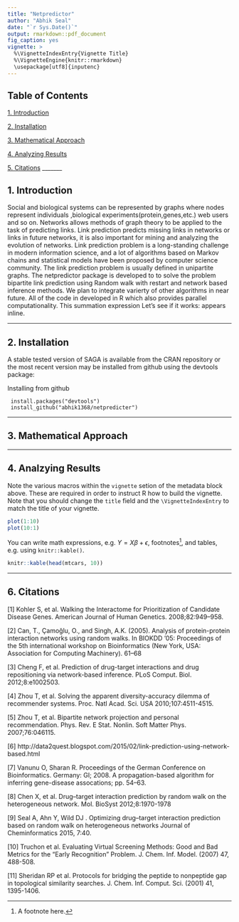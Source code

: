 ```yaml
---
title: "Netpredictor"
author: "Abhik Seal"
date: "`r Sys.Date()`"
output: rmarkdown::pdf_document
fig_caption: yes
vignette: >
  %\VignetteIndexEntry{Vignette Title}
  %\VignetteEngine{knitr::rmarkdown}
  \usepackage[utf8]{inputenc}
---
```

## Table of Contents

[1. Introduction](#introduction)

[2. Installation](#installation)

[3. Mathematical Approach](#mathematical-approach)

[4. Analyzing Results](#analzying-results)

[5. Citations](#citations)
_______

## 1. Introduction
Social and biological systems can be represented by graphs where nodes represent individuals ,biological experiments(protein,genes,etc.) web users and so on. Networks allows methods of graph theory to be applied to the task of predicting links. Link prediction predicts missing links in networks or links in future networks, it is also important for mining and analyzing the evolution of networks. Link prediction problem is a long-standing challenge in modern information science, and a lot of algorithms based on Markov chains and statistical models have been proposed by computer science community. The link prediction problem is usually defined in unipartite graphs. The netpredictor package is developed to to solve the problem bipartite link prediction using Random walk with restart and network based inference methods. We plan to integrate varierty of other algorithms in near future. All of the code in developed in R which also provides parallel computationality.
This summation expression Let's see if it works:  appears inline.


_______

## 2. Installation

A stable tested version of SAGA is available from the CRAN repository or the most recent version may be installed from github using the devtools package: 

Installing from github

     install.packages("devtools")
     install_github("abhik1368/netpredicter")     

_______

## 3. Mathematical Approach



_______

## 4. Analzying Results

Note the various macros within the `vignette` setion of the metadata block above. These are required in order to instruct R how to build the vignette. Note that you should change the `title` field and the `\VignetteIndexEntry` to match the title of your vignette.

```r
plot(1:10)
plot(10:1)
```

You can write math expressions, e.g. $Y = X\beta + \epsilon$, footnotes^[A footnote here.], and tables, e.g. using `knitr::kable()`.

```r
knitr::kable(head(mtcars, 10))
```

_______

## 6. Citations
[1] Kohler S, et al. Walking the Interactome for Prioritization of Candidate Disease Genes. American Journal of Human Genetics. 2008;82:949–958.

[2] Can, T., Çamoǧlu, O., and Singh, A.K. (2005). Analysis of protein-protein interaction networks using random walks. In BIOKDD '05: Proceedings of the 5th international workshop on Bioinformatics (New York, USA: Association for Computing Machinery). 61–68

[3] Cheng F, et al. Prediction of drug-target interactions and drug repositioning via network-based inference. PLoS Comput. Biol. 2012;8:e1002503.

[4] Zhou T, et al. Solving the apparent diversity-accuracy dilemma of recommender systems. Proc. Natl Acad. Sci. USA 2010;107:4511-4515.

[5] Zhou T, et al. Bipartite network projection and personal recommendation. Phys. Rev. E Stat. Nonlin. Soft Matter Phys. 2007;76:046115.

[6] http://data2quest.blogspot.com/2015/02/link-prediction-using-network-based.html

[7] Vanunu O, Sharan R. Proceedings of the German Conference on Bioinformatics. Germany: GI; 2008. A propagation-based algorithm for inferring gene-disease assocations; pp. 54–63.

[8] Chen X, et al. Drug–target interaction prediction by random walk on the heterogeneous network. Mol. BioSyst 2012;8:1970-1978

[9] Seal  A, Ahn  Y, Wild  DJ . Optimizing drug&#8211;target interaction prediction based on random walk on heterogeneous networks Journal of Cheminformatics 2015, 7:40.

[10] Truchon et al. Evaluating Virtual Screening Methods: Good and Bad Metrics for the "Early Recognition" Problem. J. Chem. Inf. Model. (2007) 47, 488-508.

[11] Sheridan RP et al. Protocols for bridging the peptide to nonpeptide gap in topological similarity searches. J. Chem. Inf. Comput. Sci. (2001) 41, 1395-1406.
